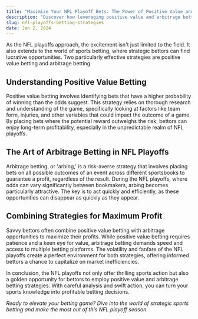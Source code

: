 ```yaml
---
title: "Maximize Your NFL Playoff Bets: The Power of Positive Value and Arbitrage Strategies"
description: "Discover how leveraging positive value and arbitrage betting can lead to significant profits during the NFL playoffs."
slug: nfl-playoffs-betting-strategies
date: Jan 2, 2024
---
```


As the NFL playoffs approach, the excitement isn't just limited to the field. It also extends to the world of sports betting, where strategic bettors can find lucrative opportunities. Two particularly effective strategies are positive value betting and arbitrage betting.

## Understanding Positive Value Betting
Positive value betting involves identifying bets that have a higher probability of winning than the odds suggest. This strategy relies on thorough research and understanding of the game, specifically looking at factors like team form, injuries, and other variables that could impact the outcome of a game. By placing bets where the potential reward outweighs the risk, bettors can enjoy long-term profitability, especially in the unpredictable realm of NFL playoffs.

## The Art of Arbitrage Betting in NFL Playoffs
Arbitrage betting, or 'arbing,' is a risk-averse strategy that involves placing bets on all possible outcomes of an event across different sportsbooks to guarantee a profit, regardless of the result. During the NFL playoffs, where odds can vary significantly between bookmakers, arbing becomes particularly attractive. The key is to act quickly and efficiently, as these opportunities can disappear as quickly as they appear.

## Combining Strategies for Maximum Profit
Savvy bettors often combine positive value betting with arbitrage opportunities to maximize their profits. While positive value betting requires patience and a keen eye for value, arbitrage betting demands speed and access to multiple betting platforms. The volatility and fanfare of the NFL playoffs create a perfect environment for both strategies, offering informed bettors a chance to capitalize on market inefficiencies.

In conclusion, the NFL playoffs not only offer thrilling sports action but also a golden opportunity for bettors to employ positive value and arbitrage betting strategies. With careful analysis and swift action, you can turn your sports knowledge into profitable betting decisions.

*Ready to elevate your betting game? Dive into the world of strategic sports betting and make the most out of this NFL playoff season.*
